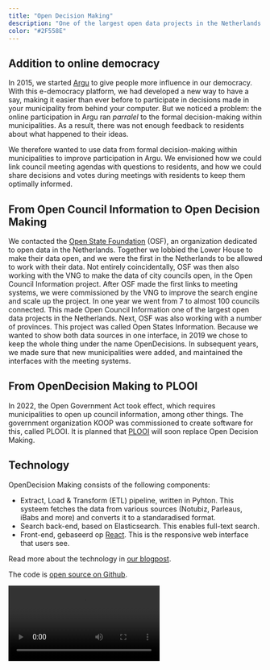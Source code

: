 ```yaml
---
title: "Open Decision Making"
description: "One of the largest open data projects in the Netherlands. Standardized meeting data and API from more than 270 municipalities and provinces."
color: "#2F558E"
---
```


## Addition to online democracy

In 2015, we started [Argu](/en/cases/argu) to give people more influence in our democracy.
With this e-democracy platform, we had developed a new way to have a say, making it easier than ever before to participate in decisions made in your municipality from behind your computer.
But we noticed a problem: the online participation in Argu ran _parralel_ to the formal decision-making within municipalities.
As a result, there was not enough feedback to residents about what happened to their ideas.

We therefore wanted to use data from formal decision-making within municipalities to improve participation in Argu.
We envisioned how we could link council meeting agendas with questions to residents, and how we could share decisions and votes during meetings with residents to keep them optimally informed.

## From Open Council Information to Open Decision Making

We contacted the [Open State Foundation](https://openstate.eu/nl/) (OSF), an organization dedicated to open data in the Netherlands.
Together we lobbied the Lower House to make their data open, and we were the first in the Netherlands to be allowed to work with their data.
Not entirely coincidentally, OSF was then also working with the VNG to make the data of city councils open, in the Open Council Information project.
After OSF made the first links to meeting systems, we were commissioned by the VNG to improve the search engine and scale up the project.
In one year we went from 7 to almost 100 councils connected.
This made Open Council Information one of the largest open data projects in the Netherlands.
Next, OSF was also working with a number of provinces. This project was called Open States Information.
Because we wanted to show both data sources in one interface, in 2019 we chose to keep the whole thing under the name OpenDecisions.
In subsequent years, we made sure that new municipalities were added, and maintained the interfaces with the meeting systems.

## From OpenDecision Making to PLOOI

In 2022, the Open Government Act took effect, which requires municipalities to open up council information, among other things.
The government organization KOOP was commissioned to create software for this, called PLOOI.
It is planned that [PLOOI](https://www.koopoverheid.nl/voor-overheden/rijksoverheid/plooi-platform-open-overheidsinformatie) will soon replace Open Decision Making.

## Technology

OpenDecision Making consists of the following components:

- Extract, Load & Transform (ETL) pipeline, written in Pyhton. This systeem fetches the data from various sources (Notubiz, Parleaus, iBabs and more) and converts it to a standaradised format.
- Search back-end, based on Elasticsearch. This enables full-text search.
- Front-end, gebaseerd op [React](/nl/tech/react). This is the responsive web interface that users see.

Read more about the technology in [our blogpost](/blog/publishing-dutch-governmental-meetings-as-linked-data/).

The code is [open source on Github](https://github.com/ontola/openbesluitvorming).

<video controls src="https://user-images.githubusercontent.com/2183313/208661302-385fb00d-5be2-4c50-8159-591c7805e51c.mov"/>
